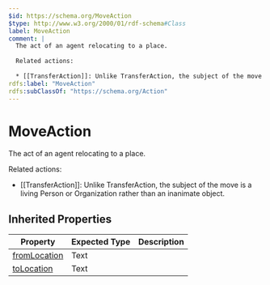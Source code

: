 ```yaml
---
$id: https://schema.org/MoveAction
$type: http://www.w3.org/2000/01/rdf-schema#Class
label: MoveAction
comment: |
  The act of an agent relocating to a place.
  
  Related actions:
  
  * [[TransferAction]]: Unlike TransferAction, the subject of the move is a living Person or Organization rather than an inanimate object.
rdfs:label: "MoveAction"
rdfs:subClassOf: "https://schema.org/Action"
---
```


# MoveAction

The act of an agent relocating to a place.

Related actions:

* [[TransferAction]]: Unlike TransferAction, the subject of the move is a living Person or Organization rather than an inanimate object.

## Inherited Properties

| Property | Expected Type | Description |
| --- | --- | --- |
| [fromLocation](https://schema.org/fromLocation) | Text |  |
| [toLocation](https://schema.org/toLocation) | Text |  |
